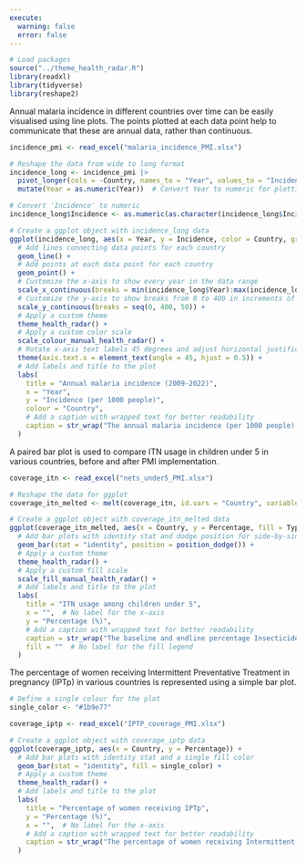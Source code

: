 ---
execute:
  warning: false
  error: false
---


```{r, output = FALSE}
# Load packages
source("../theme_health_radar.R")
library(readxl)
library(tidyverse)
library(reshape2)
```
Annual malaria incidence in different countries over time can be easily visualised using line plots. The points plotted at each data point help to communicate that these are annual data, rather than continuous. 

```{r}
incidence_pmi <- read_excel("malaria_incidence_PMI.xlsx")

# Reshape the data from wide to long format
incidence_long <- incidence_pmi |>
  pivot_longer(cols = -Country, names_to = "Year", values_to = "Incidence") |>
  mutate(Year = as.numeric(Year))  # Convert Year to numeric for plotting

# Convert 'Incidence' to numeric
incidence_long$Incidence <- as.numeric(as.character(incidence_long$Incidence))

# Create a ggplot object with incidence_long data
ggplot(incidence_long, aes(x = Year, y = Incidence, color = Country, group = Country)) +
  # Add lines connecting data points for each country
  geom_line() +
  # Add points at each data point for each country
  geom_point() +
  # Customize the x-axis to show every year in the data range
  scale_x_continuous(breaks = min(incidence_long$Year):max(incidence_long$Year)) + 
  # Customize the y-axis to show breaks from 0 to 400 in increments of 50
  scale_y_continuous(breaks = seq(0, 400, 50)) + 
  # Apply a custom theme 
  theme_health_radar() +
  # Apply a custom color scale 
  scale_colour_manual_health_radar() +  
  # Rotate x-axis text labels 45 degrees and adjust horizontal justification
  theme(axis.text.x = element_text(angle = 45, hjust = 0.5)) +
  # Add labels and title to the plot
  labs(
    title = "Annual malaria incidence (2009-2022)",
    x = "Year",
    y = "Incidence (per 1000 people)",
    colour = "Country",
    # Add a caption with wrapped text for better readability
    caption = str_wrap("The annual malaria incidence (per 1000 people) in Angola, Mozambique, Zambia, and Zimbabwe from 2008 to 2022. Mozambique consistently shows the highest incidence, with a slight decline over the years, stabilizing at around 320 cases per 1000 people by 2022. Zambia’s incidence initially increases until 2014, after which it starts to decline. In Angola, malaria incidence shows an initial decline from 2009 to 2012, followed by a steady rise peaking in 2021, indicating a worsening malaria burden over time. Zimbabwe shows the lowest malaria incidence, marked by significant variability, with the lowest values seen after 2020. These trends highlight differing malaria control progress and challenges across the four countries. Source: World Malaria Report", width = 85)
  )
```
A paired bar plot is used to compare ITN usage in children under 5 in various countries, before and after PMI implementation. 

```{r}
coverage_itn <- read_excel("nets_under5_PMI.xlsx")

# Reshape the data for ggplot
coverage_itn_melted <- melt(coverage_itn, id.vars = "Country", variable.name = "Type", value.name = "Percentage")

# Create a ggplot object with coverage_itn_melted data
ggplot(coverage_itn_melted, aes(x = Country, y = Percentage, fill = Type)) +
  # Add bar plots with identity stat and dodge position for side-by-side bars
  geom_bar(stat = "identity", position = position_dodge()) +
  # Apply a custom theme 
  theme_health_radar() +
  # Apply a custom fill scale 
  scale_fill_manual_health_radar() +
  # Add labels and title to the plot
  labs(
    title = "ITN usage among children under 5",
    x = "",  # No label for the x-axis
    y = "Percentage (%)",
    # Add a caption with wrapped text for better readability
    caption = str_wrap("The baseline and endline percentage Insecticide Treated Net (ITN) usage among children under 5 living in Angola, Mozambique, Zambia, and Zimbabwe. The baseline percentage indicates the ITN usage by children under 5 prior to the implementation of the President's Malaria Initiative (PMI), while the endline percentage indicates ITN usage in children under 5 after the implementation of the PMI. Zambia shows the highest endline percentage of ITN coverage, with a significant increase from the baseline. Mozambique shows the most pronounced increase from the baseline. Angola exhibits a relatively small increase in the percentage use of ITNs by children under 5. Source: World Malaria Report", width = 90),
    fill = ""  # No label for the fill legend
  )
```
The percentage of women receiving Intermittent Preventative Treatment in pregnancy (IPTp) in various countries is represented using a simple bar plot. 

```{r}
# Define a single colour for the plot
single_color <- "#1b9e77"

coverage_iptp <- read_excel("IPTP_coverage_PMI.xlsx")

# Create a ggplot object with coverage_iptp data
ggplot(coverage_iptp, aes(x = Country, y = Percentage)) +
  # Add bar plots with identity stat and a single fill color
  geom_bar(stat = "identity", fill = single_color) +
  # Apply a custom theme 
  theme_health_radar() +
  # Add labels and title to the plot
  labs(
    title = "Percentage of women receiving IPTp",
    y = "Percentage (%)",
    x = "",  # No label for the x-axis
    # Add a caption with wrapped text for better readability
    caption = str_wrap("The percentage of women receiving Intermittent Preventative Treatment in pregnancy (IPTp) in Angola, Mozambique, Zambia and Zimbabwe. Zambia exhibits the highest coverage, while the other countries have less than 30% of women receiving IPTp. Source: World Malaria Report", width = 100)
  )
```

